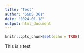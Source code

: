 ```yaml
---
title: "Test"
author: "S&DS 361"
date: "2024-01-18"
output: html_document
---
```


```r
knitr::opts_chunk$set(echo = TRUE)
```

This is a test